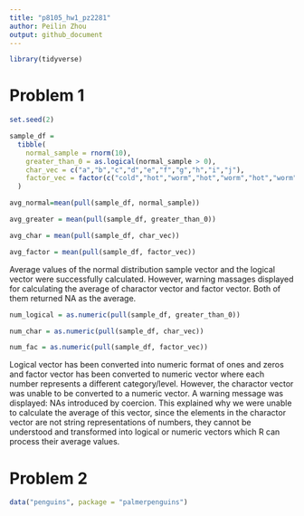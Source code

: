 ```yaml
---
title: "p8105_hw1_pz2281"
author: Peilin Zhou
output: github_document
---
```

```r
library(tidyverse)
```

# Problem 1
```r
set.seed(2)

sample_df = 
  tibble(
    normal_sample = rnorm(10),
    greater_than_0 = as.logical(normal_sample > 0),
    char_vec = c("a","b","c","d","e","f","g","h","i","j"),
    factor_vec = factor(c("cold","hot","worm","hot","worm","hot","worm","cold","cold","hot"))
  )

avg_normal=mean(pull(sample_df, normal_sample))

avg_greater = mean(pull(sample_df, greater_than_0))

avg_char = mean(pull(sample_df, char_vec))

avg_factor = mean(pull(sample_df, factor_vec))
```
Average values of the normal distribution sample vector and the logical vector were successfully calculated. However, warning massages displayed for calculating the average of charactor vector and factor vector. Both of them returned NA as the average.

```r
num_logical = as.numeric(pull(sample_df, greater_than_0))

num_char = as.numeric(pull(sample_df, char_vec))

num_fac = as.numeric(pull(sample_df, factor_vec))
```

Logical vector has been converted into numeric format of ones and zeros and factor vector has been converted to numeric vector where each number represents a different category/level. However, the charactor vector was unable to be converted to a numeric vector. A warning message was displayed: NAs introduced by coercion. This explained why we were unable to calculate the average of this vector, since the elements in the charactor vector are not string representations of numbers, they cannot be understood and transformed into logical or numeric vectors which R can process their average values.

# Problem 2
```r
data("penguins", package = "palmerpenguins")
```


